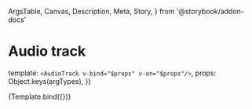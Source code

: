   ArgsTable,
  Canvas,
  Description,
  Meta,
  Story,
} from '@storybook/addon-docs'


<Meta title="Components/AudioTrack" components={AudioTrack} />

# Audio track

<Description of={AudioTrack} />

<ArgsTable of={AudioTrack} />

  template: `<AudioTrack v-bind="$props" v-on="$props"/>`,
  props: Object.keys(argTypes),
})

<Canvas>
  <Story
    name="Default"
    args={{
      audio: {
        title: 'Eine kleine Nachtmusik',
        url:
          'https://upload.wikimedia.org/wikipedia/commons/2/24/Mozart_-_Eine_kleine_Nachtmusik_-_1._Allegro.ogg',
        creator: 'Wolfgang Amadeus Mozart',
        creatorUrl: 'https://en.wikipedia.org/wiki/Wolfgang_Amadeus_Mozart',
        duration: 355e3,
      },
    }}
  >
    {Template.bind({})}
  </Story>
</Canvas>
